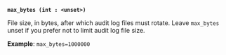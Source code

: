 <a id="audit-arg-file-max_bytes" />

**`max_bytes (int : <unset>)`**

File size, in bytes, after which audit log files must rotate. Leave `max_bytes`
unset if you prefer not to limit audit log file size.

**Example**: `max_bytes=1000000`

